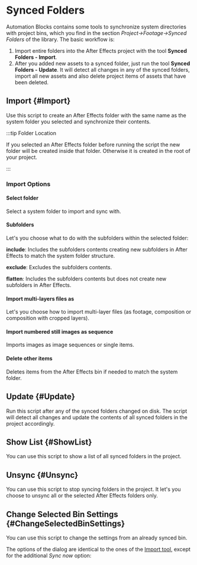 
# Synced Folders

Automation Blocks contains some tools to synchronize system directories with project bins, which you find in the section *Project->Footage->Synced Folders* of the library. The basic workflow is:

1. Import entire folders into the After Effects project with the tool **Synced Folders - Import**.
2. After you added new assets to a synced folder, just run the tool **Synced Folders - Update**. It will detect all changes in any of the synced folders, import all new assets and also delete project items of assets that have been deleted.

## Import {#Import}

Use this script to create an After Effects folder with the same name as the system folder you selected and synchronize their contents.

:::tip Folder Location

If you selected an After Effects folder before running the script the new folder will be created inside that folder.
Otherwise it is created in the root of your project.

:::

<RetinaImg
	src="/img/tools-ae/syncedFoldersImportDialog.png"
	alt="After Effects Script: Synced Folders - Import"
/>

### Import Options

#### Select folder

Select a system folder to import and sync with.

#### Subfolders

Let's you choose what to do with the subfolders within the selected folder:

**include**: Includes the subfolders contents creating new subfolders in After Effects to match the system folder structure.

**exclude**: Excludes the subfolders contents.

**flatten**: Includes the subfolders contents but does not create new subfolders in After Effects.

#### Import multi-layers files as

Let's you choose how to import multi-layer files (as footage, composition or composition with cropped layers).

#### Import numbered still images as sequence

Imports images as image sequences or single items.

#### Delete other items

Deletes items from the After Effects bin if needed to match the system folder.

## Update {#Update}

Run this script after any of the synced folders changed on disk. The script will detect all changes and update the contents of all synced folders in the project accordingly.

## Show List {#ShowList}

You can use this script to show a list of all synced folders in the project.

## Unsync {#Unsync}

You can use this script to stop syncing folders in the project.
It let's you choose to unsync all or the selected After Effects folders only.

<RetinaImg
	src="/img/tools-ae/syncedFoldersUnsyncDialog.png"
	alt="After Effects Script: Synced Folders - Unsync"
/>

## Change Selected Bin Settings {#ChangeSelectedBinSettings}

You can use this script to change the settings from an already synced bin.

<RetinaImg
	src="/img/tools-ae/syncedFoldersChangeSelectedBinSettingsDialog.png"
	alt="After Effects Script: Synced Folders - Change Selected Bin Settings"
/>

The options of the dialog are identical to the ones of the [Import tool](#Import), except for the additional *Sync now* option:

